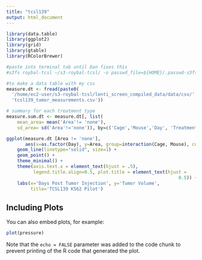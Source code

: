 ```yaml
---
title: "tcsl139"
output: html_document
---
```


```r
library(data.table)
library(ggplot2)
library(grid)
library(gtable)
library(RColorBrewer)

#paste into terminal tab until Dan fixes this
#s3fs roybal-tcsl ~/s3-roybal-tcsl/ -o passwd_file=${HOME}/.passwd-s3fs

#to make a data table with my csv 
measure.dt <- fread(paste0(
  '/home/ec2-user/s3-roybal-tcsl/lenti_screen_compiled_data/data/csv/',
  'tcsl139_tumor_measurements.csv'))

# summary for each treatment type
measure.sum.dt <- measure.dt[, list(
    mean_area= mean('Area'!= 'none'), 
    sd_area= sd('Area'!='none')), by=c('Cage','Mouse','Day', 'Treatment')]

ggplot(measure.dt [Area != 'none'], 
       aes(x=as.factor(Day), y=Area, group=interaction(Cage, Mouse), color=Treatment)) + 
    geom_line(linetype="solid", size=1) + 
    geom_point() +
    theme_minimal() +
    theme(axis.text.x = element_text(hjust = .5), 
          legend.title.align=0.5, plot.title = element_text(hjust = 
                                                                0.5)) +
    labs(x='Days Post Tumor Injection', y='Tumor Volume', 
         title='TCSL139 K562 Pilot')

```

## Including Plots

You can also embed plots, for example:

```r
plot(pressure)
```

Note that the `echo = FALSE` parameter was added to the code chunk to prevent printing of the R code that generated the plot.
